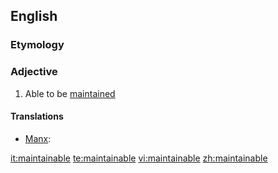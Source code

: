 ==English==

===Etymology===
{{suffix|maintain|able}}

===Adjective===
{{en-adj}}

# {{especially|in combination}} Able to be [[maintain]]ed

====Translations====
{{trans-top}}
* [[Manx]]: {{t|gv|so-pholldey}}
{{trans-mid}}
{{trans-bottom}}

[[it:maintainable]]
[[te:maintainable]]
[[vi:maintainable]]
[[zh:maintainable]]